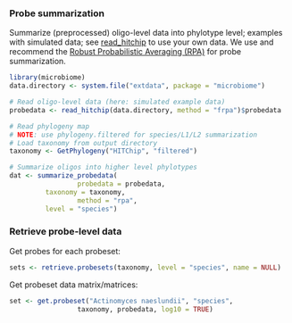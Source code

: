 ### Probe summarization

Summarize (preprocessed) oligo-level data into phylotype level; examples with simulated data; see [read_hitchip](reading) to use your own data. We use and recommend the [Robust Probabilistic Averaging (RPA)](https://github.com/antagomir/RPA/wiki) for probe summarization.


```r
library(microbiome)
data.directory <- system.file("extdata", package = "microbiome")

# Read oligo-level data (here: simulated example data)
probedata <- read_hitchip(data.directory, method = "frpa")$probedata

# Read phylogeny map
# NOTE: use phylogeny.filtered for species/L1/L2 summarization
# Load taxonomy from output directory
taxonomy <- GetPhylogeny("HITChip", "filtered")

# Summarize oligos into higher level phylotypes
dat <- summarize_probedata(
                 probedata = probedata,
		 taxonomy = taxonomy, 
                 method = "rpa",
		 level = "species")
```


### Retrieve probe-level data

Get probes for each probeset:

```r
sets <- retrieve.probesets(taxonomy, level = "species", name = NULL)
```


Get probeset data matrix/matrices:

```r
set <- get.probeset("Actinomyces naeslundii", "species",
       		     taxonomy, probedata, log10 = TRUE)
```





